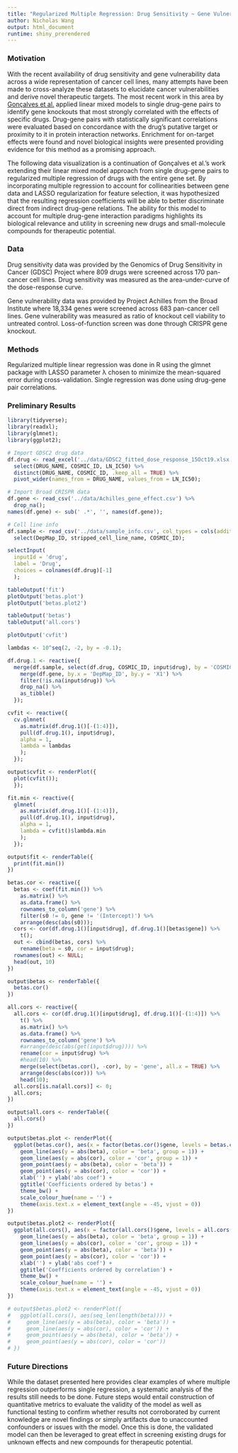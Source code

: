 ```yaml
---
title: "Regularized Multiple Regression: Drug Sensitivity ~ Gene Vulnerability"
author: Nicholas Wang
output: html_document
runtime: shiny_prerendered
---
```


### Motivation
With the recent availability of drug sensitivity and gene vulnerability data across a wide representation of cancer cell lines, many attempts have been made to cross-analyze these datasets to elucidate cancer vulnerabilities and derive novel therapeutic targets. The most recent work in this area by [Gonçalves et al.](https://www.biorxiv.org/content/10.1101/2020.01.14.905729v1.full) applied linear mixed models to single drug-gene pairs to identify gene knockouts that most strongly correlated with the effects of specific drugs. Drug-gene pairs with statistically significant correlations were evaluated based on concordance with the drug’s putative target or proximity to it in protein interaction networks. Enrichment for on-target effects were found and novel biological insights were presented providing evidence for this method as a promising approach.

The following data visualization is a continuation of Gonçalves et al.’s work extending their linear mixed model approach from single drug-gene pairs to regularized multiple regression of drugs with the entire gene set. By incorporating multiple regression to account for collinearities between gene data and LASSO regularization for feature selection, it was hypothesized that the resulting regression coefficients will be able to better discriminate direct from indirect drug-gene relations. The ability for this model to account for multiple drug-gene interaction paradigms highlights its biological relevance and utility in screening new drugs and small-molecule compounds for therapeutic potential.

### Data
Drug sensitivity data was provided by the Genomics of Drug Sensitivity in Cancer (GDSC) Project where 809 drugs were screened across 170 pan-cancer cell lines. Drug sensitivity was measured as the area-under-curve of the dose-response curve.

Gene vulnerability data was provided by Project Achilles from the Broad Institute where 18,334 genes were screened across 683 pan-cancer cell lines. Gene vulnerability was measured as ratio of knockout cell viability to untreated control. Loss-of-function screen was done through CRISPR gene knockout.

### Methods
Regularized multiple linear regression was done in R using the glmnet package with LASSO parameter λ chosen to minimize the mean-squared error during cross-validation. Single regression was done using drug-gene pair correlations.

### Preliminary Results
```r
library(tidyverse);
library(readxl);
library(glmnet);
library(ggplot2);
```

```r
# Import GDSC2 drug data
df.drug <- read_excel('../data/GDSC2_fitted_dose_response_15Oct19.xlsx') %>% 
  select(DRUG_NAME, COSMIC_ID, LN_IC50) %>% 
  distinct(DRUG_NAME, COSMIC_ID, .keep_all = TRUE) %>% 
  pivot_wider(names_from = DRUG_NAME, values_from = LN_IC50);

# Import Broad CRISPR data
df.gene <- read_csv('../data/Achilles_gene_effect.csv') %>% 
  drop_na();
names(df.gene) <- sub(' .*', '', names(df.gene));

# Cell line info
df.sample <- read_csv('../data/sample_info.csv', col_types = cols(additional_info = col_character())) %>% 
  select(DepMap_ID, stripped_cell_line_name, COSMIC_ID);
```

```r
selectInput(
  inputId = 'drug',
  label = 'Drug',
  choices = colnames(df.drug)[-1]
  );

tableOutput('fit')
plotOutput('betas.plot')
plotOutput('betas.plot2')

tableOutput('betas')
tableOutput('all.cors')

plotOutput('cvfit')
```

```r
lambdas <- 10^seq(2, -2, by = -0.1);

df.drug.1 <- reactive({
  merge(df.sample, select(df.drug, COSMIC_ID, input$drug), by = 'COSMIC_ID', all.y = TRUE) %>%
    merge(df.gene, by.x = 'DepMap_ID', by.y = 'X1') %>%
    filter(!is.na(input$drug)) %>%
    drop_na() %>%
    as_tibble()
  });

cvfit <- reactive({
  cv.glmnet(
    as.matrix(df.drug.1()[-(1:4)]),
    pull(df.drug.1(), input$drug),
    alpha = 1,
    lambda = lambdas
    );
  });

output$cvfit <- renderPlot({
  plot(cvfit());
  });

fit.min <- reactive({
  glmnet(
    as.matrix(df.drug.1()[-(1:4)]),
    pull(df.drug.1(), input$drug),
    alpha = 1,
    lambda = cvfit()$lambda.min
    );
  });

output$fit <- renderTable({
  print(fit.min())
})

betas.cor <- reactive({
  betas <- coef(fit.min()) %>%
    as.matrix() %>%
    as.data.frame() %>%
    rownames_to_column('gene') %>%
    filter(s0 != 0, gene != '(Intercept)') %>%
    arrange(desc(abs(s0)));
  cors <- cor(df.drug.1()[input$drug], df.drug.1()[betas$gene]) %>%
    t();
  out <- cbind(betas, cors) %>%
    rename(beta = s0, cor = input$drug);
  rownames(out) <- NULL;
  head(out, 10)
})

output$betas <- renderTable({
  betas.cor()
})

all.cors <- reactive({
  all.cors <- cor(df.drug.1()[input$drug], df.drug.1()[-(1:4)]) %>% 
    t() %>% 
    as.matrix() %>% 
    as.data.frame() %>% 
    rownames_to_column('gene') %>% 
    #arrange(desc(abs(get(input$drug)))) %>% 
    rename(cor = input$drug) %>% 
    #head(10) %>% 
    merge(select(betas.cor(), -cor), by = 'gene', all.x = TRUE) %>% 
    arrange(desc(abs(cor))) %>% 
    head(10);
  all.cors[is.na(all.cors)] <- 0;
  all.cors;
})

output$all.cors <- renderTable({
  all.cors()
})

output$betas.plot <- renderPlot({
  ggplot(betas.cor(), aes(x = factor(betas.cor()$gene, levels = betas.cor()$gene))) +
    geom_line(aes(y = abs(beta), color = 'beta', group = 1)) +
    geom_line(aes(y = abs(cor), color = 'cor', group = 1)) +
    geom_point(aes(y = abs(beta), color = 'beta')) +
    geom_point(aes(y = abs(cor), color = 'cor')) +
    xlab('') + ylab('abs coef') +
    ggtitle('Coefficients ordered by betas') +
    theme_bw() +
    scale_colour_hue(name = '') +
    theme(axis.text.x = element_text(angle = -45, vjust = 0))
})

output$betas.plot2 <- renderPlot({
  ggplot(all.cors(), aes(x = factor(all.cors()$gene, levels = all.cors()$gene))) +
    geom_line(aes(y = abs(beta), color = 'beta', group = 1)) +
    geom_line(aes(y = abs(cor), color = 'cor', group = 1)) +
    geom_point(aes(y = abs(beta), color = 'beta')) +
    geom_point(aes(y = abs(cor), color = 'cor')) +
    xlab('') + ylab('abs coef') +
    ggtitle('Coefficients ordered by correlation') +
    theme_bw() +
    scale_colour_hue(name = '') +
    theme(axis.text.x = element_text(angle = -45, vjust = 0))
})

# output$betas.plot2 <- renderPlot({
#   ggplot(all.cors(), aes(seq_len(length(beta)))) +
#     geom_line(aes(y = abs(beta), color = 'beta')) +
#     geom_line(aes(y = abs(cor), color = 'cor')) +
#     geom_point(aes(y = abs(beta), color = 'beta')) +
#     geom_point(aes(y = abs(cor), color = 'cor'))
# })
```

### Future Directions
While the dataset presented here provides clear examples of where multiple regression outperforms single regression, a systematic analysis of the results still needs to be done. Future steps would entail construction of quantitative metrics to evaluate the validity of the model as well as functional testing to confirm whether results not corroborated by current knowledge are novel findings or simply artifacts due to unaccounted confounders or issues with the model. Once this is done, the validated model can then be leveraged to great effect in screening existing drugs for unknown effects and new compounds for therapeutic potential.

